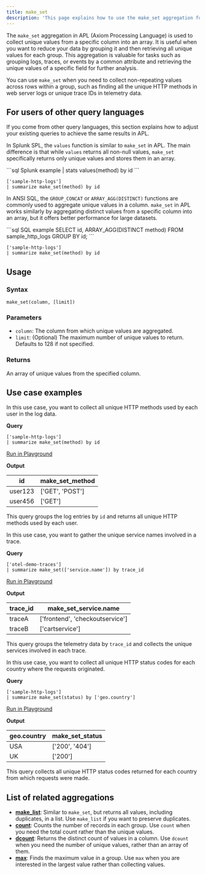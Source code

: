 ```yaml
---
title: make_set
description: 'This page explains how to use the make_set aggregation function in APL.'
---
```


The `make_set` aggregation in APL (Axiom Processing Language) is used to collect unique values from a specific column into an array. It is useful when you want to reduce your data by grouping it and then retrieving all unique values for each group. This aggregation is valuable for tasks such as grouping logs, traces, or events by a common attribute and retrieving the unique values of a specific field for further analysis.

You can use `make_set` when you need to collect non-repeating values across rows within a group, such as finding all the unique HTTP methods in web server logs or unique trace IDs in telemetry data.

## For users of other query languages

If you come from other query languages, this section explains how to adjust your existing queries to achieve the same results in APL.

<AccordionGroup>
<Accordion title="Splunk SPL users">

In Splunk SPL, the `values` function is similar to `make_set` in APL. The main difference is that while `values` returns all non-null values, `make_set` specifically returns only unique values and stores them in an array.

<CodeGroup>
```sql Splunk example
| stats values(method) by id
```

```kusto APL equivalent
['sample-http-logs']
| summarize make_set(method) by id
```
</CodeGroup>

</Accordion>
<Accordion title="ANSI SQL users">

In ANSI SQL, the `GROUP_CONCAT` or `ARRAY_AGG(DISTINCT)` functions are commonly used to aggregate unique values in a column. `make_set` in APL works similarly by aggregating distinct values from a specific column into an array, but it offers better performance for large datasets.

<CodeGroup>
```sql SQL example
SELECT id, ARRAY_AGG(DISTINCT method) 
FROM sample_http_logs 
GROUP BY id;
```

```kusto APL equivalent
['sample-http-logs']
| summarize make_set(method) by id
```
</CodeGroup>

</Accordion>
</AccordionGroup>

## Usage

### Syntax

```kusto
make_set(column, [limit])
```

### Parameters

- `column`: The column from which unique values are aggregated.
- `limit`: (Optional) The maximum number of unique values to return. Defaults to 128 if not specified.

### Returns

An array of unique values from the specified column.

## Use case examples

<Tabs>
<Tab title="Log analysis">

In this use case, you want to collect all unique HTTP methods used by each user in the log data.

**Query**

```kusto
['sample-http-logs']
| summarize make_set(method) by id
```

[Run in Playground](https://play.axiom.co/axiom-play-qf1k/query?initForm=%7B%22apl%22%3A%22%5B%27sample-http-logs%27%5D+%7C+summarize+make_set%28method%29+by+id%22%7D)

**Output**

| id         | make_set_method              |
|------------|------------------------------|
| user123    | ['GET', 'POST']               |
| user456    | ['GET']                       |

This query groups the log entries by `id` and returns all unique HTTP methods used by each user.

</Tab>
<Tab title="OpenTelemetry traces">

In this use case, you want to gather the unique service names involved in a trace.

**Query**

```kusto
['otel-demo-traces']
| summarize make_set(['service.name']) by trace_id
```

[Run in Playground](https://play.axiom.co/axiom-play-qf1k/query?initForm=%7B%22apl%22%3A%22%5B%27otel-demo-traces%27%5D+%7C+summarize+make_set%28%5B%27service.name%27%5D%29+by+trace_id%22%7D)

**Output**

| trace_id       | make_set_service.name           |
|----------------|---------------------------------|
| traceA         | ['frontend', 'checkoutservice'] |
| traceB         | ['cartservice']                 |

This query groups the telemetry data by `trace_id` and collects the unique services involved in each trace.

</Tab>
<Tab title="Security logs">

In this use case, you want to collect all unique HTTP status codes for each country where the requests originated.

**Query**

```kusto
['sample-http-logs']
| summarize make_set(status) by ['geo.country']
```

[Run in Playground](https://play.axiom.co/axiom-play-qf1k/query?initForm=%7B%22apl%22%3A%22%5B%27sample-http-logs%27%5D+%7C+summarize+make_set%28status%29+by+%5B%27geo.country%27%5D%22%7D)

**Output**

| geo.country | make_set_status    |
|-------------|--------------------|
| USA         | ['200', '404']     |
| UK          | ['200']            |

This query collects all unique HTTP status codes returned for each country from which requests were made.

</Tab>
</Tabs>

## List of related aggregations

- [**make_list**](/apl/aggregation-function/make-list): Similar to `make_set`, but returns all values, including duplicates, in a list. Use `make_list` if you want to preserve duplicates.
- [**count**](/apl/aggregation-function/count): Counts the number of records in each group. Use `count` when you need the total count rather than the unique values.
- [**dcount**](/apl/aggregation-function/dcount): Returns the distinct count of values in a column. Use `dcount` when you need the number of unique values, rather than an array of them.
- [**max**](/apl/aggregation-function/max): Finds the maximum value in a group. Use `max` when you are interested in the largest value rather than collecting values.